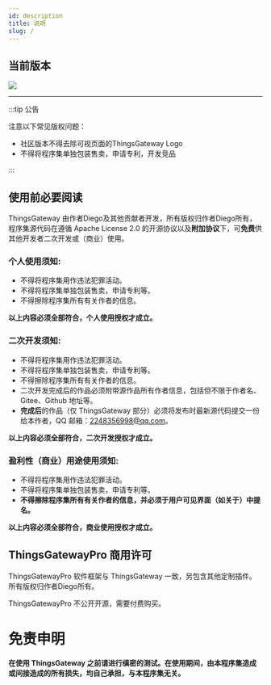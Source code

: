 ```yaml
---
id: description
title: 说明
slug: /
---
```


## 当前版本

![](https://img.shields.io/nuget/v/ThingsGateway.Foundation.svg?label=ThingsGateway.Foundation#crop=0&crop=0&crop=1&crop=1&height=25&id=nWQ9P&originHeight=20&originWidth=126&originalType=binary&ratio=1&rotation=0&showTitle=false&status=done&style=none&title=&width=160) 
<script src="//busuanzi.ibruce.info/busuanzi/2.3/busuanzi.pure.mini.js"></script>

---

:::tip 公告

注意以下常见版权问题：

- 社区版本不得去除可视页面的ThingsGateway Logo
- 不得将程序集单独包装售卖，申请专利，开发竞品

:::  



## 使用前必要阅读

ThingsGateway 由作者Diego及其他贡献者开发，所有版权归作者Diego所有，程序集源代码在遵循 Apache License 2.0 的开源协议以及**附加协议**下，可**免费**供其他开发者二次开发或（商业）使用。


### 个人使用须知:

- 不得将程序集用作违法犯罪活动。
- 不得将程序集单独包装售卖，申请专利等。
- 不得擦除程序集所有有关作者的信息。

**以上内容必须全部符合，个人使用授权才成立。**

### 二次开发须知:

- 不得将程序集用作违法犯罪活动。
- 不得将程序集单独包装售卖，申请专利等。
- 不得擦除程序集所有有关作者的信息。
- 二次开发完成后的作品必须附带源作品所有作者信息，包括但不限于作者名、Gitee、Github 地址等。
- **完成后**的作品（仅 ThingsGateway 部分）必须将发布时最新源代码提交一份给本作者，QQ 邮箱：2248356998@qq.com。

**以上内容必须全部符合，二次开发授权才成立。**

### 盈利性（商业）用途使用须知:

- 不得将程序集用作违法犯罪活动。
- 不得将程序集单独包装售卖，申请专利等。
- **不得擦除程序集所有有关作者的信息，并必须于用户可见界面（如关于）中提名。**

**以上内容必须全部符合，商业使用授权才成立。**


## ThingsGatewayPro 商用许可

 ThingsGatewayPro 软件框架与 ThingsGateway 一致，另包含其他定制插件。所有版权归作者Diego所有。

 ThingsGatewayPro 不公开开源，需要付费购买。



# 免责申明

**在使用 ThingsGateway 之前请进行缜密的测试。在使用期间，由本程序集造成或间接造成的所有损失，均自己承担，与本程序集无关。**
